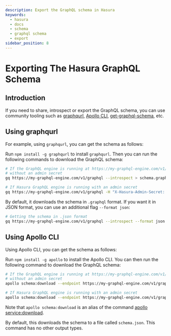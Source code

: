 ```yaml
---
description: Export the GraphQL schema in Hasura
keywords:
  - hasura
  - docs
  - schema
  - graphql schema
  - export
sidebar_position: 8
---
```


# Exporting The Hasura GraphQL Schema

## Introduction

If you need to share, introspect or export the GraphQL schema, you can
use community tooling such as
[graphqurl](https://github.com/hasura/graphqurl), [Apollo
CLI](https://github.com/apollographql/apollo-tooling),
[get-graphql-schema](https://github.com/prismagraphql/get-graphql-schema),
etc.

## Using **graphqurl**

For example, using `graphqurl`, you can get the schema as follows:

Run `npm install -g graphqurl` to install `graphqurl`. Then you can run
the following commands to download the GraphQL schema:

```bash
# If the GraphQL engine is running at https://my-graphql-engine.com/v1/graphql,
# without an admin secret
gq https://my-graphql-engine.com/v1/graphql --introspect > schema.graphql

# If Hasura GraphQL engine is running with an admin secret
gq https://my-graphql-engine.com/v1/graphql -H "X-Hasura-Admin-Secret: adminsecretkey" --introspect > schema.graphql
```

By default, it downloads the schema in `.graphql` format. If you want it
in JSON format, you can use an additional flag `--format json`:

```bash
# Getting the schema in .json format
gq https://my-graphql-engine.com/v1/graphql --introspect --format json > schema.json
```

## Using **Apollo CLI**

Using Apollo CLI, you can get the schema as follows:

Run `npm install -g apollo` to install the Apollo CLI. You can then run
the following command to download the GraphQL schema:

```bash
# If the GraphQL engine is running at https://my-graphql-engine.com/v1/graphql,
# without an admin secret
apollo schema:download --endpoint https://my-graphql-engine.com/v1/graphql

# If Hasura GraphQL engine is running with an admin secret
apollo schema:download --endpoint https://my-graphql-engine.com/v1/graphql --header "X-Hasura-Admin-Secret: adminsecretkey"
```

Note that `apollo schema:download` is an alias of the command [apollo service:download](https://github.com/apollographql/apollo-tooling#apollo-servicedownload-output).

By default, this downloads the schema to a file called `schema.json`.
This command has no other output types.
